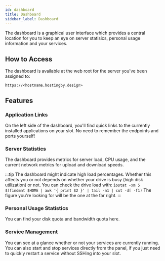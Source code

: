```yaml
---
id: dashboard
title: Dashboard
sidebar_label: Dashboard
---
```


The dashboard is a graphical user interface which provides a central location for you to keep an eye on server statisics, personal usage information and your services.

## How to Access

The dashboard is available at the web root for the server you've been assigned to:

`https://<hostname.hostingby.design>`

## Features

### Application Links

On the left side of the dashboard, you'll find quick links to the currently installed applications on your slot. No need to remember the endpoints and ports yourself!

### Server Statistics

The dashboard provides metrics for server load, CPU usage, and the current network metrics for upload and download speeds.

:::tip
The dashboard might indicate high load percentages. Whether this affects you or not depends on whether your drive is busy (high disk utilization) or not. You can check the drive load with:
```iostat -xm 5 $(findmnt $HOME | awk '{ print $2 }' | tail -n1 | cut -d[ -f1)```
The figure you're looking for will be the one at the far right.
:::

### Personal Usage Statistics

You can find your disk quota and bandwidth quota here.

### Service Management

You can see at a glance whether or not your services are currently running. You can also start and stop services directly from the panel, if you just need to quickly restart a service without SSHing into your slot.
